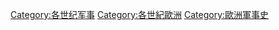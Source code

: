 [[Category:各世纪军事|Category:各世纪军事]]
[[Category:各世紀歐洲|Category:各世紀歐洲]]
[[Category:歐洲軍事史|Category:歐洲軍事史]]